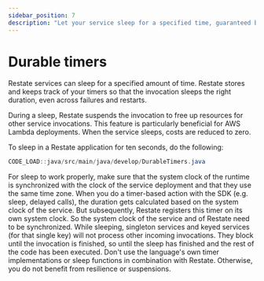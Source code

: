 ```yaml
---
sidebar_position: 7
description: "Let your service sleep for a specified time, guaranteed by Restate."
---
```



# Durable timers

Restate services can sleep for a specified amount of time.
Restate stores and keeps track of your timers so that the invocation sleeps the right duration, even across failures and restarts.

During a sleep, Restate suspends the invocation to free up resources for other service invocations.
This feature is particularly beneficial for AWS Lambda deployments.
When the service sleeps, costs are reduced to zero.

To sleep in a Restate application for ten seconds, do the following:

```java
CODE_LOAD::java/src/main/java/develop/DurableTimers.java
```

<Admonition type="note">
For sleep to work properly, make sure that the system clock of the runtime is synchronized with the clock of the service deployment and that they use the same time zone. When you do a timer-based action with the SDK (e.g. sleep, delayed calls), the duration gets calculated based on the system clock of the service. But subsequently, Restate registers this timer on its own system clock. So the system clock of the service and of Restate need to be synchronized.
</Admonition>

<Admonition type="caution">
While sleeping, singleton services and keyed services (for that single key) will not process other incoming invocations.
They block until the invocation is finished, so until the sleep has finished and the rest of the code has been executed.
</Admonition>

<Admonition type="caution">
Don't use the language's own timer implementations or sleep functions in combination with Restate. Otherwise, you do not benefit from resilience or suspensions.
</Admonition>
